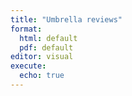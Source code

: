 ```yaml
---
title: "Umbrella reviews"
format:
  html: default
  pdf: default
editor: visual
execute: 
  echo: true
---
```

